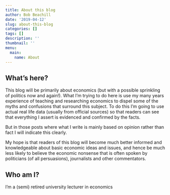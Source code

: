 ```yaml
---
title: About this blog
author: Bob Beachill
date: '2019-04-12'
slug: about-this-blog
categories: []
tags: []
description: ''
thumbnail: ''
menu:
  main:
    name: About
---
```


## What's here?
This blog will be primarily about economics (but with a possible sprinkling of politics now and again!). What I'm trying to do here is use my many years experience of teaching and researching economics to dispel some of the myths and confusions that surround this subject. To do this I'm going to use actual real life data (usually from official sources) so that readers can see that everything I assert is evidenced and confirmed by the facts.

But in those posts where what I write is mainly based on opinion rather than fact I will indicate this clearly.

My hope is that readers of this blog will become much better informed and knowledgeable about basic economic ideas and issues, and hence be much less likely to believe the economic nonsense that is often spoken by politicians (of all persuasions), journalists and other commentators.

## Who am I?
I'm a (semi) retired university lecturer in economics
